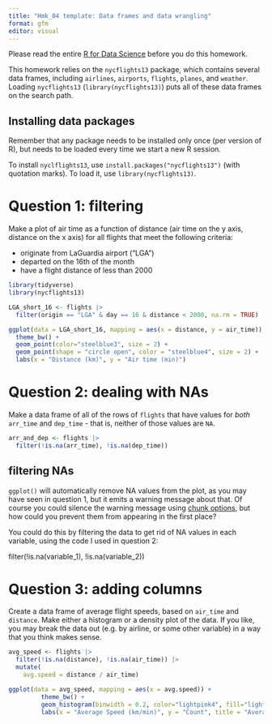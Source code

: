 ```yaml
---
title: "Hmk_04 template: Data frames and data wrangling"
format: gfm
editor: visual
---
```


Please read the entire [R for Data Science](https://r4ds.hadley.nz/data-transform) before you do this homework.

This homework relies on the `nycflights13` package, which contains several data frames, including `airlines`, `airports`, `flights`, `planes`, and `weather`. Loading `nycflights13` (`library(nycflights13)`) puts all of these data frames on the search path.

## Installing data packages

Remember that any package needs to be installed only once (per version of R), but needs to be loaded every time we start a new R session.

To install `nyclflights13`, use `install.packages("nycflights13")` (with quotation marks). To load it, use `library(nycflights13)`.

# Question 1: filtering

Make a plot of air time as a function of distance (air time on the y axis, distance on the x axis) for all flights that meet the following criteria:

-   originate from LaGuardia airport ("LGA")
-   departed on the 16th of the month
-   have a flight distance of less than 2000

```r
library(tidyverse)
library(nycflights13)

LGA_short_16 <- flights |>
  filter(origin == "LGA" & day == 16 & distance < 2000, na.rm = TRUE)

ggplot(data = LGA_short_16, mapping = aes(x = distance, y = air_time)) +
  theme_bw() +
  geom_point(color="steelblue3", size = 2) +
  geom_point(shape = "circle open", color = "steelblue4", size = 2) +
  labs(x = "Distance (km)", y = "Air time (min)")
```

# Question 2: dealing with NAs

Make a data frame of all of the rows of `flights` that have values for *both* `arr_time` and `dep_time` - that is, neither of those values are `NA`.

```r
arr_and_dep <- flights |>
  filter(!is.na(arr_time), !is.na(dep_time))
```

## filtering NAs

`ggplot()` will automatically remove NA values from the plot, as you may have seen in question 1, but it emits a warning message about that. Of course you could silence the warning message using [chunk options](https://bookdown.org/yihui/rmarkdown-cookbook/chunk-options.html), but how could you prevent them from appearing in the first place?

You could do this by filtering the data to get rid of NA values in each variable, using the code I used in question 2:

filter(!is.na(variable_1), !is.na(variable_2))

# Question 3: adding columns

Create a data frame of average flight speeds, based on `air_time` and `distance`. Make either a histogram or a density plot of the data. If you like, you may break the data out (e.g. by airline, or some other variable) in a way that you think makes sense.

```r
avg_speed <- flights |>
  filter(!is.na(distance), !is.na(air_time)) |>
  mutate(
    avg.speed = distance / air_time)

ggplot(data = avg_speed, mapping = aes(x = avg.speed)) +
         theme_bw() +
         geom_histogram(binwidth = 0.2, color="lightpink4", fill="lightpink") +
         labs(x = "Average Speed (km/min)", y = "Count", title = "Average Flight Speeds")
```
